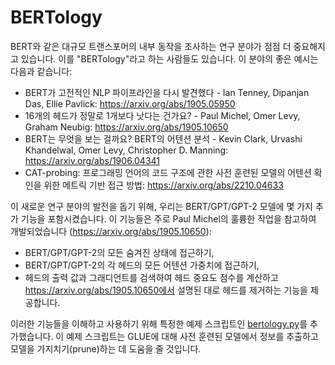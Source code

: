 <!--Copyright 2020 The HuggingFace Team. All rights reserved.

Licensed under the Apache License, Version 2.0 (the "License"); you may not use this file except in compliance with
the License. You may obtain a copy of the License at

http://www.apache.org/licenses/LICENSE-2.0

Unless required by applicable law or agreed to in writing, software distributed under the License is distributed on
an "AS IS" BASIS, WITHOUT WARRANTIES OR CONDITIONS OF ANY KIND, either express or implied. See the License for the
specific language governing permissions and limitations under the License.
-->

# BERTology

BERT와 같은 대규모 트랜스포머의 내부 동작을 조사하는 연구 분야가 점점 더 중요해지고 있습니다.
이를 "BERTology"라고 하는 사람들도 있습니다. 이 분야의 좋은 예시는 다음과 같습니다:


- BERT가 고전적인 NLP 파이프라인을 다시 발견했다 - Ian Tenney, Dipanjan Das, Ellie Pavlick:
  https://arxiv.org/abs/1905.05950
- 16개의 헤드가 정말로 1개보다 낫다는 건가요? - Paul Michel, Omer Levy, Graham Neubig:
  https://arxiv.org/abs/1905.10650
- BERT는 무엇을 보는 걸까요? BERT의 어텐션 분석 - Kevin Clark, Urvashi Khandelwal, Omer Levy, Christopher D. Manning:
  https://arxiv.org/abs/1906.04341
- CAT-probing: 프로그래밍 언어의 코드 구조에 관한 사전 훈련된 모델의 어텐션 확인을 위한 메트릭 기반 접근 방법:
  https://arxiv.org/abs/2210.04633

이 새로운 연구 분야의 발전을 돕기 위해, 우리는 BERT/GPT/GPT-2 모델에 몇 가지 추가 기능을 포함시켰습니다.
이 기능들은 주로 Paul Michel의 훌륭한 작업을 참고하여 개발되었습니다
(https://arxiv.org/abs/1905.10650):


- BERT/GPT/GPT-2의 모든 숨겨진 상태에 접근하기,
- BERT/GPT/GPT-2의 각 헤드의 모든 어텐션 가중치에 접근하기,
- 헤드의 출력 값과 그래디언트를 검색하여 헤드 중요도 점수를 계산하고 https://arxiv.org/abs/1905.10650에서 설명된 대로 헤드를 제거하는 기능을 제공합니다.

이러한 기능들을 이해하고 사용하기 위해 특정한 예제 스크립트인 [bertology.py](https://github.com/huggingface/transformers/tree/main/examples/research_projects/bertology/run_bertology.py)를 추가했습니다. 이 예제 스크립트는 GLUE에 대해 사전 훈련된 모델에서 정보를 추출하고 모델을 가지치기(prune)하는 데 도움을 줄 것입니다.
